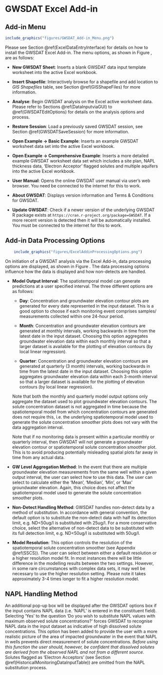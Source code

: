 
# GWSDAT Excel Add-in {#DataInputExcelAddin}

## Add-in Menu {#DataInputExcelAddinMenu}

```r
include_graphics("figures/GWSDAT_Add-in_Menu.png")
```

Please see Section \@ref(ExcelDataEntryInterface) for details on how to install the GWSDAT Excel Add-in. The menu options, as shown in Figure \ref{fig:GWSDATExcelAddinmenu}, are as follows:

* **New GWSDAT Sheet**: Inserts a blank GWSDAT data input template worksheet into the active Excel workbook. 

* **Insert Shapefile**: Interactively browse for a shapefile and add location to *GIS Shapefiles* table, see Section \@ref(GISShapeFiles) for more information.

* **Analyse**: Begin GWSDAT analysis on the Excel active worksheet data.  Please refer to Sections \@ref(DataInputviaGUI) to \@ref(GWSDATEditOptions) for details on the analysis options and process.

* **Restore Session**: Load a previously saved GWSDAT session, see Section \@ref(GWSDATSaveSession) for more information.

* **Open Example -$>$ Basic Example**: Inserts an example GWSDAT worksheet data set into the active Excel workbook.

* **Open Example -$>$ Comprehensive Example**: Inserts a more detailed example GWSDAT worksheet data set which includes a site plan, NAPL thickness data, 'Electron Acceptor' flagged solutes and multiple aquifers into the active Excel workbook.

* **User Manual**: Opens the online GWSDAT user manual via user's web browser. You need be connected to the internet for this to work. 

* **About GWSDAT**: Displays version information and Terms & Conditions for GWSDAT.

* **Update GWSDAT**: Check if a newer version of the underlying GWSDAT R package exists at `https://cran.r-project.org/package=GWSDAT`. If a more recent version is detected then it will be automatically installed. You must be connected to the internet for this to work.  


## Add-in Data Processing Options {#ExcelAddinMenuDataProcessingOptions}

```r
    include_graphics("figures/ExcelAddinProcessingOptions.png")
```
On initiation of a GWSDAT analysis via the Excel Add-in, data processing options are displayed, as shown in Figure \ref{fig:ExcelAddinProcessingOptions}. The data processing options influence how the data is displayed and how non-detects are handled.


* **Model Output Interval**: 
The spatiotemporal model can generate predictions at a user specified interval. The three different options are as follows:

  + **Day**: Concentration and groundwater elevation contour plots are generated for every date represented in the input dataset. This is a good option to choose if each monitoring event comprises samples/ measurements collected within one 24-hour period. 

  + **Month**: Concentration and groundwater elevation contours are generated at monthly intervals, working backwards 
in time from the latest date in the input dataset. Choosing this option aggregates groundwater elevation data within each 
monthly interval so that a larger dataset is available for the plotting of elevation contours (by local linear regression). 

  + **Quarter**: Concentration and groundwater elevation contours are generated at quarterly (3 month) intervals, working backwards in time from the latest date in the input dataset. Choosing this option aggregates groundwater elevation data within each 3-month interval so that a larger dataset is available for the plotting of elevation contours (by local linear regression). 

  Note that both the monthly and quarterly model output options only aggregate the dataset used to plot groundwater elevation contours. The solute concentration dataset is not aggregated in time because the spatiotemporal model from which concentration contours are generated does not require this, i.e. the underlying spatiotemporal model used to generate the solute concentration smoother plots does not vary with the data aggregation interval.

  Note that if no monitoring data is present within a particular monthly or quarterly interval, then GWSDAT will not generate a groundwater elevation contour or spatiotemporal solute concentration smoother plot. This is to avoid producing potentially misleading spatial plots far away in time from any actual data.
 
* **GW Level Aggregation Method**: In the event that there are multiple groundwater elevation measurements from the same well within a given output interval, the user can select how to use this data. The user can select to calculate either the 'Mean', 'Median',
'Min', or 'Max' groundwater elevation. Again, this choice does not affect the spatiotemporal model used to generate the solute concentration smoother plots.

* **Non-Detect Handling Method**: GWSDAT handles non-detect data by a method of substitution. In accordance with general convention, the default option is to substitute the non-detect data with half its detection limit, e.g. ND<50ug/l is substituted with 25ug/l. For a more conservative choice, select the alternative of non-detect data to be substituted with its full detection limit, e.g. ND<50ug/l is substituted with 50ug/l. 

* **Model Resolution**: This option controls the resolution of the spatiotemporal solute concentration smoother (see Appendix \@ref(SSCS)). The user can select between either a default resolution or a higher resolution model fit. In most instances there will be little difference in the modelling results between the two settings. However, in some rare circumstances with complex data sets, it may well be necessary to use the higher resolution setting. Please note it takes approximately 3-4 times longer to fit a higher resolution model. 


## NAPL Handling Method {#NAPLHandlingMethod}
An additional pop-up box will be displayed after the GWSDAT options box if the input contains NAPL data (i.e. 'NAPL' is entered in the constituent field). Selecting 'Yes' to the question 'Do you wish to substitute NAPL values with maximum observed solute concentrations?' forces GWSDAT to recognise NAPL data in the input dataset as indicative of high dissolved solute concentrations. This option has been added to provide the user with a more realistic picture of the area of impacted groundwater in the event that NAPL in wells prevents direct measurement of solute concentrations. *Before using this function the user should, however, be confident that dissolved solutes are derived from the observed NAPL and not from a different source*. Solutes flagged as 'Electron Acceptors' (see Section \@ref(HistoricalMonitoringDataInputTable)) are omitted from the NAPL substitution process.


